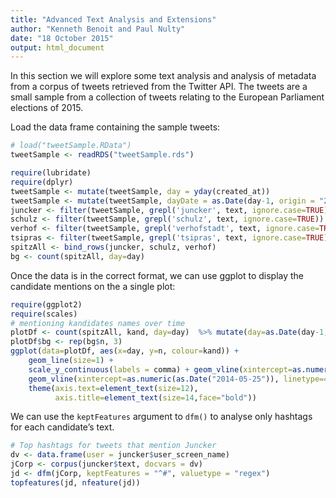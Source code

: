 ```yaml
---
title: "Advanced Text Analysis and Extensions"
author: "Kenneth Benoit and Paul Nulty"
date: "18 October 2015"
output: html_document
---
```


In this section we will explore some text analysis and analysis of metadata from a corpus of tweets retrieved from the Twitter API. The tweets are a small sample from a collection of tweets relating to the European Parliament elections of 2015.

Load the data frame containing the sample tweets:

```r
# load("tweetSample.RData")
tweetSample <- readRDS("tweetSample.rds")
```


```r
require(lubridate)
require(dplyr)
tweetSample <- mutate(tweetSample, day = yday(created_at))
tweetSample <- mutate(tweetSample, dayDate = as.Date(day-1, origin = "2014-01-01"))
juncker <- filter(tweetSample, grepl('juncker', text, ignore.case=TRUE)) %>% mutate(kand='Juncker')
schulz <- filter(tweetSample, grepl('schulz', text, ignore.case=TRUE))  %>% mutate(kand='Schulz')
verhof <- filter(tweetSample, grepl('verhofstadt', text, ignore.case=TRUE)) %>% mutate(kand='Verhofstadt')
tsipras <- filter(tweetSample, grepl('tsipras', text, ignore.case=TRUE)) %>% mutate(kand='Tsipras')
spitzAll <- bind_rows(juncker, schulz, verhof)
bg <- count(spitzAll, day=day)
```

Once the data is in the correct format, we can use ggplot to display the candidate mentions on the a single plot:

```r
require(ggplot2)
require(scales)
# mentioning kandidates names over time
plotDf <- count(spitzAll, kand, day=day)  %>% mutate(day=as.Date(day-1, origin = "2014-01-01"))
plotDf$bg <- rep(bg$n, 3)
ggplot(data=plotDf, aes(x=day, y=n, colour=kand)) + 
    geom_line(size=1) +
    scale_y_continuous(labels = comma) + geom_vline(xintercept=as.numeric(as.Date("2014-05-15")), linetype=4) +
    geom_vline(xintercept=as.numeric(as.Date("2014-05-25")), linetype=4) +
    theme(axis.text=element_text(size=12),
          axis.title=element_text(size=14,face="bold"))
```


We can use the `keptFeatures` argument to `dfm()` to analyse only hashtags for each candidate's text.
```r
# Top hashtags for tweets that mention Juncker
dv <- data.frame(user = juncker$user_screen_name)
jCorp <- corpus(juncker$text, docvars = dv)
jd <- dfm(jCorp, keptFeatures = "^#", valuetype = "regex") 
topfeatures(jd, nfeature(jd))
```
